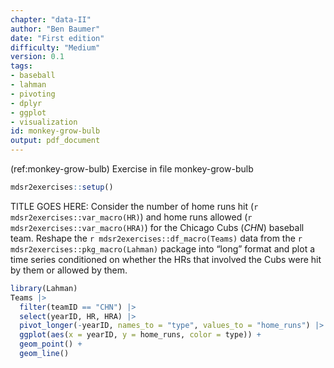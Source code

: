 ```yaml
---
chapter: "data-II"
author: "Ben Baumer"
date: "First edition"
difficulty: "Medium"
version: 0.1
tags:
- baseball
- lahman
- pivoting
- dplyr
- ggplot
- visualization
id: monkey-grow-bulb
output: pdf_document
---
```


(ref:monkey-grow-bulb) Exercise in file monkey-grow-bulb

```r
mdsr2exercises::setup()
```

TITLE GOES HERE: Consider the number of home runs hit (`r mdsr2exercises::var_macro(HR)`) and home runs allowed (`r mdsr2exercises::var_macro(HRA)`) for the Chicago Cubs ($CHN$) baseball team. Reshape the `r mdsr2exercises::df_macro(Teams)` data from the `r mdsr2exercises::pkg_macro(Lahman)` package into "long" format and plot a time series conditioned on whether the HRs that involved the Cubs were hit by them or allowed by them. 

<!--begin-answer-->
```r
library(Lahman)
Teams |>
  filter(teamID == "CHN") |>
  select(yearID, HR, HRA) |>
  pivot_longer(-yearID, names_to = "type", values_to = "home_runs") |>
  ggplot(aes(x = yearID, y = home_runs, color = type)) +
  geom_point() +
  geom_line()
```

<!--end-answer-->

